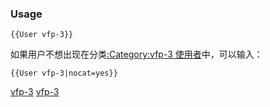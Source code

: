 {{Userbox-level
| level = 3a
| id = [[Visual FoxPro|vfp]]
| info = 这个用户能'''[[:Category:vfp-3 使用者|熟練地]]'''使用'''[[:Category:Vfp 使用者|vfp]]'''。
| usercategory = vfp-3 使用者
| nocat = {{{nocat|}}}
}}<noinclude>[[Category:程式用戶框模板|vfp-3]]

{{brClear}}
=== Usage ===

<tt><nowiki>{{User vfp-3}}</nowiki></tt>

如果用户不想出现在分类[[:Category:vfp-3 使用者]]中，可以输入：

<tt><nowiki>{{User vfp-3|nocat=yes}}</nowiki></tt>

[[Category:程式用戶框模板|vfp-3]]
</noinclude>